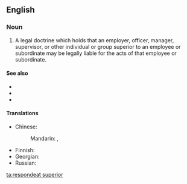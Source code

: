 ==English==
{{wikipedia}}

===Noun===
{{en-noun|-}}

# {{lb|en|legal}} A legal doctrine which holds that an employer, officer, manager, supervisor, or other individual or group superior to an employee or subordinate may be legally liable for the acts of that employee or subordinate.

====See also====
* {{l|en|enterprise liability}}
* {{l|en|secondary liability}}
* {{l|en|vicarious liability}}

====Translations====
{{trans-top|legal doctrine}}
* Chinese:
*: Mandarin: {{t|cmn|僱主責任原則|sc=Hani}}, {{t|cmn|雇主责任原则|tr=gùzhǔ zérèn yuánzé|sc=Hani}}
{{trans-mid}}
* Finnish: {{t|fi|työnantajan vastuu}}
* Georgian: {{t|ka|უპასუხოს ზემდგომმა}}
* Russian: {{t-needed|ru}}
{{trans-bottom}}

[[ta:respondeat superior]]